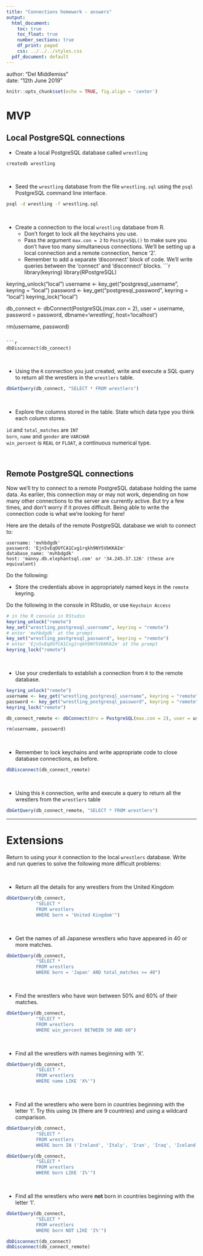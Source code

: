 ```yaml
---
title: "Connections homework - answers"
output:
  html_document:
    toc: true
    toc_float: true
    number_sections: true
    df_print: paged
    css: ../../../styles.css
  pdf_document: default
---
```


<div class="blame">
author: "Del Middlemiss"<br>
date: "12th June 2019"
</div>


```r
knitr::opts_chunk$set(echo = TRUE, fig.align = 'center')
```

# MVP

## Local PostgreSQL connections

* Create a local PostgreSQL database called `wrestling`
```bash
createdb wrestling
```

<br>

* Seed the `wrestling` database from the file `wrestling.sql` using the `psql` PostgreSQL command line interface.
```bash
psql -d wrestling -f wrestling.sql
```

<br>

* Create a connection to the local `wrestling` database from R. 
    - Don't forget to lock all the keychains you use.
    - Pass the argument `max.con = 2` to `PostgreSQL()` to make sure you don't have too many simultaneous connections. We'll be setting up a local connection and a remote connection, hence '2'.
    - Remember to add a separate 'disconnect' block of code. We'll write queries between the 'connect' and 'disconnect' blocks.
```r
library(keyring)
library(RPostgreSQL)

keyring_unlock("local")
username <- key_get("postgresql_username", keyring = "local")
password <- key_get("postgresql_password", keyring = "local")
keyring_lock("local")

db_connect <- dbConnect(PostgreSQL(max.con = 2), user = username, password = password, dbname='wrestling', host='localhost')

rm(username, password)
```

```r
dbDisconnect(db_connect)
```

<br>

* Using the `R` connection you just created, write and execute a SQL query to return all the wrestlers in the `wrestlers` table.
```r
dbGetQuery(db_connect, "SELECT * FROM wrestlers")
```

<br>

* Explore the columns stored in the table. State which data type you think each column stores.

`id` and `total_matches` are `INT`<br>
`born`, `name` and `gender` are `VARCHAR`<br>
`win_percent` is `REAL` or `FLOAT`, a continuous numerical type.

<br>

## Remote PostgreSQL connections

Now we'll try to connect to a remote PostgreSQL database holding the same data. As earlier, this connection may or may not work, depending on how many other connections to the server are currently active. But try a few times, and don't worry if it proves difficult. Being able to write the connection code is what we're looking for here!

Here are the details of the remote PostgreSQL database we wish to connect to:

    username: 'mvhbdgdk'
    password: 'Ejn5vEqOUfCA1Cxg1rqkh9NY5VbKKAIm'
    database_name: 'mvhbdgdk'
    host: 'manny.db.elephantsql.com' or '34.245.37.126' (these are equivalent)

Do the following:

* Store the credentials above in appropriately named keys in the `remote` keyring.

Do the following in the console in RStudio, or use `Keychain Access`
```r
# in the R console in RStudio
keyring_unlock("remote")
key_set("wrestling_postgresql_username", keyring = "remote")
# enter 'mvhbdgdk' at the prompt
key_set("wrestling_postgresql_password", keyring = "remote")
# enter 'Ejn5vEqOUfCA1Cxg1rqkh9NY5VbKKAIm' at the prompt
keyring_lock("remote")
```

<br>

* Use your credentials to establish a connection from `R` to the remote database.
```r
keyring_unlock("remote")
username <- key_get("wrestling_postgresql_username", keyring = "remote")
password <- key_get("wrestling_postgresql_password", keyring = "remote")
keyring_lock("remote")

db_connect_remote <- dbConnect(drv = PostgreSQL(max.con = 2), user = username, password = password, dbname='mvhbdgdk', host='34.245.37.126')

rm(username, password)
```

<br>

* Remember to lock keychains and write appropriate code to close database connections, as before.
```r
dbDisconnect(db_connect_remote)
```

<br>

* Using this `R` connection, write and execute a query to return all the wrestlers from the `wrestlers` table
```r
dbGetQuery(db_connect_remote, "SELECT * FROM wrestlers")
```

<hr>

# Extensions

Return to using your `R` connection to the local `wrestlers` database. Write and run queries to solve the following more difficult problems:

<br>

* Return all the details for any wrestlers from the United Kingdom
```r
dbGetQuery(db_connect, 
           "SELECT *
           FROM wrestlers
           WHERE born = 'United Kingdom'")
```

<br>

* Get the names of all Japanese wrestlers who have appeared in 40 or more matches.
```r
dbGetQuery(db_connect, 
           "SELECT *
           FROM wrestlers
           WHERE born = 'Japan' AND total_matches >= 40")
```

<br>

* Find the wrestlers who have won between 50% and 60% of their matches.
```r
dbGetQuery(db_connect, 
           "SELECT *
           FROM wrestlers
           WHERE win_percent BETWEEN 50 AND 60")
```

<br>

* Find all the wrestlers with names beginning with 'X'.
```r
dbGetQuery(db_connect, 
           "SELECT *
           FROM wrestlers
           WHERE name LIKE 'X%'")
```

<br>

* Find all the wrestlers who were born in countries beginning with the letter 'I'. Try this using `IN` (there are 9 countries) and using a wildcard comparison. 
```r
dbGetQuery(db_connect, 
           "SELECT * 
           FROM wrestlers 
           WHERE born IN ('Ireland', 'Italy', 'Iran', 'Iraq', 'Iceland', 'Israel', 'India', 'Indonesia', 'Ivory Coast')")

dbGetQuery(db_connect, 
           "SELECT * 
           FROM wrestlers 
           WHERE born LIKE 'I%'")
```

<br>

* Find all the wrestlers who were **not** born in countries beginning with the letter 'I'.
```r
dbGetQuery(db_connect, 
           "SELECT * 
           FROM wrestlers 
           WHERE born NOT LIKE 'I%'")
```

```r
dbDisconnect(db_connect)
dbDisconnect(db_connect_remote)
```






